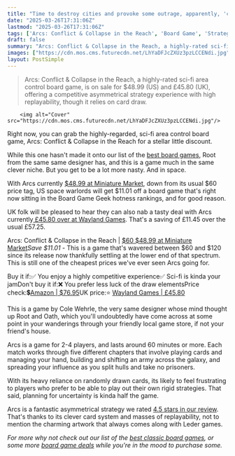```yaml
---
title: "Time to destroy cities and provoke some outrage, apparently, 'cause the Arcs board game is on offer"
date: "2025-03-26T17:31:06Z"
lastmod: "2025-03-26T17:31:06Z"
tags: ['Arcs: Conflict & Collapse in the Reach', 'Board Game', 'Strategy Game', 'Sci-Fi', 'Area Control', 'Leder Games', 'Cole Wehrle']
draft: false
summary: "Arcs: Conflict & Collapse in the Reach, a highly-rated sci-fi area control board game, is on sale for $48.99 (US) and £45.80 (UK), offering a competitive asymmetrical strategy experience with high replayability, though it relies on card draw."
images: ["https://cdn.mos.cms.futurecdn.net/LhYaDFJcZXUz3pzLCCENdi.jpg"]
layout: PostSimple
---
```

> Arcs: Conflict & Collapse in the Reach, a highly-rated sci-fi area control board game, is on sale for $48.99 (US) and £45.80 (UK), offering a competitive asymmetrical strategy experience with high replayability, though it relies on card draw.


        <img alt="Cover" src="https://cdn.mos.cms.futurecdn.net/LhYaDFJcZXUz3pzLCCENdi.jpg"/>
        
Right now, you can grab the highly-regarded, sci-fi area control board game, Arcs: Conflict & Collapse in the Reach for a stellar little discount.

While this one hasn't made it onto our list of the [best board games](https://www.gamesradar.com/best-board-games/), Root from the same same designer has, and this is a game much in the same clever niche. But you get to be a lot more nasty. And in space.

With Arcs currently [$48.99 at Miniature Market](https://miniature-market.sjv.io/c/221109/1593875/18486?subId1=grd-us-1593911454240104148&sharedId=grd-us&u=https%3A%2F%2Fwww.miniaturemarket.com%2Farcs-conflict-collapse-reach-led06000.html), down from its usual $60 price tag, US space warlords will get $11.01 off a board game that's right now sitting in the Board Game Geek hotness rankings, and for good reason.

UK folk will be pleased to hear they can also nab a tasty deal with Arcs currently[ £45.80 over at Wayland Games](https://go.redirectingat.com/?id=92X1161492&xcust=grd_us_4372999600644376541&xs=1&url=https%3A%2F%2Fwww.board-game.co.uk%2Fproduct%2Farcs-includes-leaders-and-lore-pack-retail-version%2F&sref=https%3A%2F%2Fwww.gamesradar.com%2Ftabletop-gaming%2Ftime-to-destroy-cities-and-provoke-some-outrage-apparently-cause-the-arcs-board-game-is-on-offer). That's a saving of £11.45 over the usual £57.25.

Arcs: Conflict & Collapse in the Reach | [$60 $48.99 at Miniature Market](https://miniature-market.sjv.io/c/221109/1593875/18486?subId1=grd-us-4635167056276489641&sharedId=hawk&u=https%3A%2F%2Fwww.miniaturemarket.com%2Farcs-conflict-collapse-reach-led06000.html)*Save $11.01 -* This is a game that's wavered between $60 and $120 since its release now thankfully settling at the lower end of that spectrum. This is still one of the cheapest prices we've ever seen Arcs going for.

Buy it if:✅ You enjoy a highly competitive experience✅ Sci-fi is kinda your jamDon't buy it if:❌ You prefer less luck of the draw elementsPrice check:💲[Amazon | $76.95](https://target.georiot.com/Proxy.ashx?tsid=8426&GR_URL=https%3A%2F%2Famazon.com%2FGeneric-Leder-Games-Conflict-Collapse%2Fdp%2FB0D856FJ1J%3Ftag%3Dhawk-future-20%26ascsubtag%3Dgrd-us-4635167056276489641-20)UK price:⭐ [Wayland Games | £45.80](https://www.waylandgames.co.uk/arcs-conflict-and-collapse-in-the-reach-led06000?)

This is a game by Cole Wehrle, the very same designer whose mind thought up Root and Oath, which you'll undoubtedly have come across at some point in your wanderings through your friendly local game store, if not your friend's house.

Arcs is a game for 2-4 players, and lasts around 60 minutes or more. Each match works through five different chapters that involve playing cards and managing your hand, building and shifting an army across the galaxy, and spreading your influence as you split hulls and take no prisoners.

With its heavy reliance on randomly drawn cards, its likely to feel frustrating to players who prefer to be able to play out their own rigid strategies. That said, planning for uncertainty is kinda half the game.

Arcs is a fantastic asymmetrical strategy we rated [4.5 stars in our review](https://www.gamesradar.com/tabletop-gaming/arcs-review/). That's thanks to its clever card system and masses of replayability, not to mention the charming artwork that always comes along with Leder games.

*For more why not check out our list of the *[<em>best classic board games</em>](https://www.gamesradar.com/classic-board-games/)*, or some more *[<em>board game deals</em>](https://www.gamesradar.com/board-game-deals-and-sales/)* while you're in the mood to purchase some.*
        